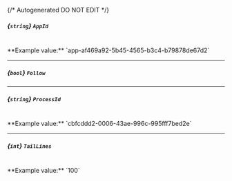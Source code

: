 {/* Autogenerated DO NOT EDIT  */}
##### *{`string`}* `AppId`
<br/>
**Example value:** `app-af469a92-5b45-4565-b3c4-b79878de67d2`

---
##### *{`bool`}* `Follow`

---
##### *{`string`}* `ProcessId`
<br/>
**Example value:** `cbfcddd2-0006-43ae-996c-995fff7bed2e`

---
##### *{`int`}* `TailLines`
<br/>
**Example value:** `100`

